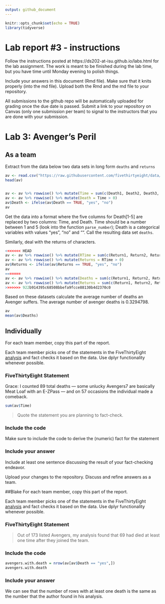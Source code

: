 ```yaml
---
output: github_document
---
```


<!-- README.md is generated from README.Rmd. Please edit the README.Rmd file -->


```r
knitr::opts_chunk$set(echo = TRUE)
library(tidyverse)
```

# Lab report #3 - instructions

Follow the instructions posted at https://ds202-at-isu.github.io/labs.html for the lab assignment. The work is meant to be finished during the lab time, but you have time until Monday evening to polish things.

Include your answers in this document (Rmd file). Make sure that it knits properly (into the md file). Upload both the Rmd and the md file to your repository.  

All submissions to the github repo will be automatically uploaded for grading once the due date is passed.
Submit a link to your repository on Canvas (only one submission per team) to signal to the instructors that you are done with your submission.

# Lab 3: Avenger's Peril

## As a team

Extract from the data below two data sets in long form `deaths` and `returns`

```r
av <- read.csv("https://raw.githubusercontent.com/fivethirtyeight/data/master/avengers/avengers.csv", stringsAsFactors = FALSE)
head(av)


av <- av %>% rowwise() %>% mutate(Time = sum(c(Death1, Death2, Death3, Death4, Death5) == "YES"))
av <- av %>% rowwise() %>% mutate(Death = Time > 0)
av$Death <- ifelse(av$Death == TRUE, "yes", "no")
av
```

Get the data into a format where the five columns for Death[1-5] are replaced by two columns: Time, and Death. Time should be a number between 1 and 5 (look into the function `parse_number`); Death is a categorical variables with values "yes", "no" and "". Call the resulting data set `deaths`. 

Similarly, deal with the returns of characters.
```r
<<<<<<< HEAD
av <- av %>% rowwise() %>% mutate(RTime = sum(c(Return1, Return2, Return3, Return4, Return5) == "YES"))
av <- av %>% rowwise() %>% mutate(Returns = RTime > 0)
av$Returns <- ifelse(av$Returns == TRUE, "yes", "no")
av
=======
av <- av %>% rowwise() %>% mutate(Deaths = sum(c(Return1, Return2, Return3, Return4, Return5) == "YES"))
av <- av %>% rowwise() %>% mutate(Returns = sum(c(Return1, Return2, Return3, Return4, Return5) == "YES"))
>>>>>>> 922b914395c68508bbefa9fcce88130b4d2370c0
```
Based on these datasets calculate the average number of deaths an Avenger suffers. 
The average number of avenger deaths is 0.3294798.
```r
av
mean(av$Deaths)

```

## Individually

For each team member, copy this part of the report. 

Each team member picks one of the statements in the FiveThirtyEight [analysis](https://fivethirtyeight.com/features/avengers-death-comics-age-of-ultron/) and fact checks it based on the data. Use dplyr functionality whenever possible.

### FiveThirtyEight Statement
Grace: I counted 89 total deaths — some unlucky Avengers7 are basically Meat Loaf with an E-ZPass — and on 57 occasions the individual made a comeback. 

```r
sum(av$Time)
```


> Quote the statement you are planning to fact-check.

### Include the code

Make sure to include the code to derive the (numeric) fact for the statement

### Include your answer

Include at least one sentence discussing the result of your fact-checking endeavor.

Upload your changes to the repository. Discuss and refine answers as a team.


##Blake
For each team member, copy this part of the report. 

Each team member picks one of the statements in the FiveThirtyEight [analysis](https://fivethirtyeight.com/features/avengers-death-comics-age-of-ultron/) and fact checks it based on the data. Use dplyr functionality whenever possible.

### FiveThirtyEight Statement

> Out of 173 listed Avengers, my analysis found that 69 had died at least one time after they joined the team.

### Include the code

```r
avengers.with.death = nrow(av[av$Death == "yes",])
avengers.with.death
```

### Include your answer

We can see that the number of rows with at least one death is the same as the number that the author found in his analysis.
